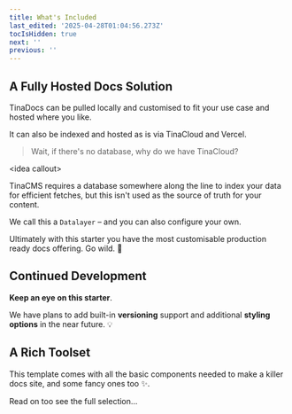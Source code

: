 ```yaml
---
title: What's Included
last_edited: '2025-04-28T01:04:56.273Z'
tocIsHidden: true
next: ''
previous: ''
---
```


## A Fully Hosted Docs Solution

TinaDocs can be pulled locally and customised to fit your use case and hosted where you like.

It can also be indexed and hosted as is via TinaCloud and Vercel.

> Wait, if there's no database, why do we have TinaCloud?

\<idea callout>

TinaCMS requires a database  somewhere along the line to index your data for efficient fetches, but this isn't used as the source of truth for your content.

We call this a `Datalayer` – and you can also configure your own.

Ultimately with this starter you have the most customisable production ready docs offering. Go wild. 🐺

## Continued Development

**Keep an eye on this starter**.

We have plans to add built-in **versioning** support and additional **styling options** in the near future. 💡

## A Rich Toolset

This template comes with all the basic components needed to make a killer docs site, and some fancy ones too ✨.

Read on too see the full selection...
